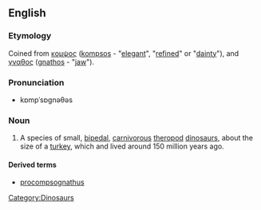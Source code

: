 ==English==
===Etymology===
Coined from {{Gr.}} [[κομψος]] ([[kompsos]] - "[[elegant]]", "[[refined]]" or "[[dainty]]"), and [[γναθος]] ([[gnathos]] - "[[jaw]]").

===Pronunciation===
*kɒmpˈsɒgnəθəs

===Noun===
{{wikipedia}}
{{en-noun|compsognathi}}
# A species of small, [[bipedal]], [[carnivorous]] [[theropod]] [[dinosaur]]s, about the size of a [[turkey]], which and lived around 150 million years ago.

====Derived terms====
*[[procompsognathus]]

[[Category:Dinosaurs]]